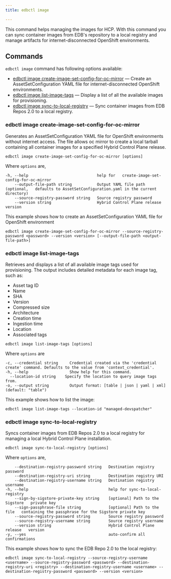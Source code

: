 ```yaml
---
title: edbctl image

---
```


This command helps managing the images for HCP. With this command you can sync container images from EDB's repository to a local registry and manage artifacts for internet-disconnected OpenShift environments.

## Commands

`edbctl image` command has following options available:

-   [edbctl image create-image-set-config-for-oc-mirror](edbctl_image.mdx#edbctl-image-create-image-set-config-for-oc-mirror)	— Create an AssetSetConfiguration YAML file for internet-disconnected OpenShift environments.
-   [edbctl image list-image-tags](edbctl_image.mdx#edbctl-image-list-image-tags) — Display a list of all the available images for provisioning.
-   [edbctl image sync-to-local-registry](edbctl_image.mdx#edbctl-image-sync-to-local-registry) — Sync container images from EDB Repos 2.0 to a local registry.

### edbctl image create-image-set-config-for-oc-mirror

Generates an AssetSetConfiguration YAML file for OpenShift environments without internet access. The file allows oc mirror to create a local tarball containing all container images for a specified Hybrid Control Plane release.

```
edbctl image create-image-set-config-for-oc-mirror [options]
```

Where `options` are,

```
-h, --help                              help for   create-image-set-config-for-oc-mirror
    --output-file-path string           Output YAML file path (optional,   defaults to AssetSetConfiguration.yaml in the current directory)
    --source-registry-password string   Source registry password
    --version string                    Hybrid Control Plane release version
```

This example shows how to create an AssetSetConfiguration YAML file for OpenShift environment

```
edbctl image create-image-set-config-for-oc-mirror --source-registry-password <password> --version <version> [--output-file-path <output-file-path>]
```

### edbctl image list-image-tags

Retrieves and displays a list of all available image tags used for provisioning. The output includes detailed metadata for each image tag, such as:

-   Asset tag ID
-   Name
-   SHA
-   Version
-   Compressed size
-   Architecture
-   Creation time
-   Ingestion time
-   Location
-   Associated tags

```
edbctl image list-image-tags [options]
```

Where `options` are

```
-c, --credential string     Credential created via the 'credential create' command. Defaults to the value from 'context_credential'.
-h, --help                  Show help for this command.
  --location-id string    Specify the location to query image tags from.
-o, --output string         Output format: [table | json | yaml | xml] (default: "table")
```

This example shows how to list the image:

```
edbctl image list-image-tags --location-id "managed-devspatcher"
```

### edbctl image sync-to-local-registry

Syncs container images from EDB Repos 2.0 to a local registry for managing a local Hybrid Control Plane installation.

```
edbctl image sync-to-local-registry [options]
```

Where `options` are,

```
    --destination-registry-password string   Destination registry password
    --destination-registry-uri string        Destination registry URI
    --destination-registry-username string   Destination registry username
-h, --help                                   help for sync-to-local-registry
    --sign-by-sigstore-private-key string    [optional] Path to the Sigstore   private key
    --sign-passphrase-file string            [optional] Path to the file   containing the passphrase for the Sigstore private key
    --source-registry-password string        Source registry password
    --source-registry-username string        Source registry username
    --version string                         Hybrid Control Plane release   version
-y, --yes                                    auto-confirm all confirmations
```

This example shows how to sync the EDB Repo 2.0 to the local registry:

```
edbctl image sync-to-local-registry --source-registry-username <username> --source-registry-password <password> --destination-registry-uri <registry> --destination-registry-username <username> --destination-registry-password <password> --version <version>
```
